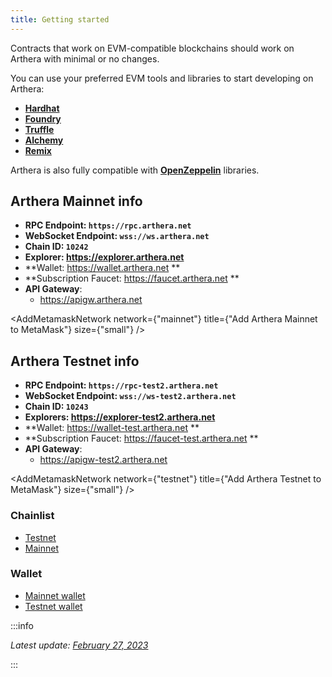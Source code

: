 ```yaml
---
title: Getting started
---
```


Contracts that work on EVM-compatible blockchains should work on Arthera with minimal or no changes.

You can use your preferred EVM tools and libraries to start developing on Arthera:

- [**Hardhat**](./using-hardhat)
- [**Foundry**](https://github.com/foundry-rs/foundry)
- [**Truffle**](https://trufflesuite.com/)
- [**Alchemy**](https://docs.alchemy.com/reference/alchemy-sdk-quickstart)
- [**Remix**](https://remix.ethereum.org/)

Arthera is also fully compatible with [**OpenZeppelin**](https://docs.openzeppelin.com/contracts/5.x/) libraries.

## Arthera Mainnet info

- **RPC Endpoint: `https://rpc.arthera.net`**
- **WebSocket Endpoint: `wss://ws.arthera.net`**
- **Chain ID: `10242`**
- **Explorer: https://explorer.arthera.net**
- **Wallet: https://wallet.arthera.net **
- **Subscription Faucet: https://faucet.arthera.net **
- **API Gateway**:
  - https://apigw.arthera.net

<AddMetamaskNetwork
  network={"mainnet"}
  title={"Add Arthera Mainnet to MetaMask"}
  size={"small"}
/>

## Arthera Testnet info

- **RPC Endpoint: `https://rpc-test2.arthera.net`**
- **WebSocket Endpoint: `wss://ws-test2.arthera.net`**
- **Chain ID: `10243`**
- **Explorers: https://explorer-test2.arthera.net**
- **Wallet: https://wallet-test.arthera.net **
- **Subscription Faucet: https://faucet-test.arthera.net **
- **API Gateway**:
  - https://apigw-test2.arthera.net

<AddMetamaskNetwork
  network={"testnet"}
  title={"Add Arthera Testnet to MetaMask"}
  size={"small"}
/>

### Chainlist

- [Testnet](https://chainlist.org/chain/10243)
- [Mainnet](https://chainlist.org/chain/10242)

### Wallet

- [Mainnet wallet](https://wallet.arthera.net/login)
- [Testnet wallet](https://wallet-test.arthera.net/login)

:::info

_Latest update: [February 27, 2023](https://github.com/artheranet/arthera-docs)_

:::
